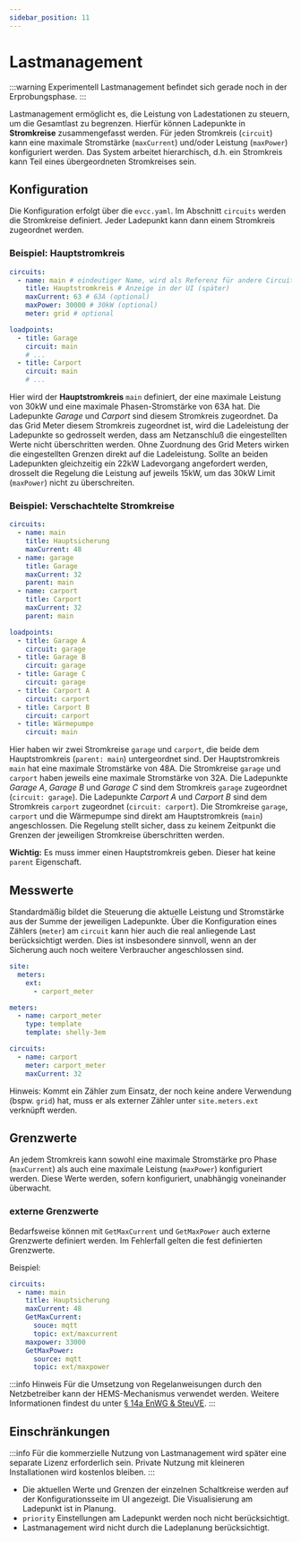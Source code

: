 ```yaml
---
sidebar_position: 11
---
```


# Lastmanagement

:::warning Experimentell
Lastmanagement befindet sich gerade noch in der Erprobungsphase.
:::

Lastmanagement ermöglicht es, die Leistung von Ladestationen zu steuern, um die Gesamtlast zu begrenzen.
Hierfür können Ladepunkte in **Stromkreise** zusammengefasst werden.
Für jeden Stromkreis (`circuit`) kann eine maximale Stromstärke (`maxCurrent`) und/oder Leistung (`maxPower`) konfiguriert werden.
Das System arbeitet hierarchisch, d.h. ein Stromkreis kann Teil eines übergeordneten Stromkreises sein.

## Konfiguration

Die Konfiguration erfolgt über die `evcc.yaml`.
Im Abschnitt `circuits` werden die Stromkreise definiert.
Jeder Ladepunkt kann dann einem Stromkreis zugeordnet werden.

### Beispiel: Hauptstromkreis

```yaml
circuits:
  - name: main # eindeutiger Name, wird als Referenz für andere Circuits verwendet
    title: Hauptstromkreis # Anzeige in der UI (später)
    maxCurrent: 63 # 63A (optional)
    maxPower: 30000 # 30kW (optional)
    meter: grid # optional

loadpoints:
  - title: Garage
    circuit: main
    # ...
  - title: Carport
    circuit: main
    # ...
```

Hier wird der **Hauptstromkreis** `main` definiert, der eine maximale Leistung von 30kW und eine maximale Phasen-Stromstärke von 63A hat.
Die Ladepunkte _Garage_ und _Carport_ sind diesem Stromkreis zugeordnet.
Da das Grid Meter diesem Stromkreis zugeordnet ist, wird die Ladeleistung der Ladepunkte so gedrosselt werden, dass am Netzanschluß die eingestellten Werte nicht überschritten werden.
Ohne Zuordnung des Grid Meters wirken die eingestellten Grenzen direkt auf die Ladeleistung. Sollte an beiden Ladepunkten gleichzeitig ein 22kW Ladevorgang angefordert werden, drosselt die Regelung die Leistung auf jeweils 15kW, um das 30kW Limit (`maxPower`) nicht zu überschreiten.

### Beispiel: Verschachtelte Stromkreise

```yaml
circuits:
  - name: main
    title: Hauptsicherung
    maxCurrent: 48
  - name: garage
    title: Garage
    maxCurrent: 32
    parent: main
  - name: carport
    title: Carport
    maxCurrent: 32
    parent: main

loadpoints:
  - title: Garage A
    circuit: garage
  - title: Garage B
    circuit: garage
  - title: Garage C
    circuit: garage
  - title: Carport A
    circuit: carport
  - title: Carport B
    circuit: carport
  - title: Wärmepumpe
    circuit: main
```

Hier haben wir zwei Stromkreise `garage` und `carport`, die beide dem Hauptstromkreis (`parent: main`) untergeordnet sind.
Der Hauptstromkreis `main` hat eine maximale Stromstärke von 48A.
Die Stromkreise `garage` und `carport` haben jeweils eine maximale Stromstärke von 32A.
Die Ladepunkte _Garage A_, _Garage B_ und _Garage C_ sind dem Stromkreis `garage` zugeordnet (`circuit: garage`).
Die Ladepunkte _Carport A_ und _Carport B_ sind dem Stromkreis `carport` zugeordnet (`circuit: carport`).
Die Stromkreise `garage`, `carport` und die Wärmepumpe sind direkt am Hauptstromkreis (`main`) angeschlossen.
Die Regelung stellt sicher, dass zu keinem Zeitpunkt die Grenzen der jeweiligen Stromkreise überschritten werden.

**Wichtig:** Es muss immer einen Hauptstromkreis geben.
Dieser hat keine `parent` Eigenschaft.

## Messwerte

Standardmäßig bildet die Steuerung die aktuelle Leistung und Stromstärke aus der Summe der jeweiligen Ladepunkte.
Über die Konfiguration eines Zählers (`meter`) am `circuit` kann hier auch die real anliegende Last berücksichtigt werden.
Dies ist insbesondere sinnvoll, wenn an der Sicherung auch noch weitere Verbraucher angeschlossen sind.

```yaml
site:
  meters:
    ext:
      - carport_meter

meters:
  - name: carport_meter
    type: template
    template: shelly-3em

circuits:
  - name: carport
    meter: carport_meter
    maxCurrent: 32
```

Hinweis: Kommt ein Zähler zum Einsatz, der noch keine andere Verwendung (bspw. `grid`) hat, muss er als externer Zähler unter `site.meters.ext` verknüpft werden.

## Grenzwerte

An jedem Stromkreis kann sowohl eine maximale Stromstärke pro Phase (`maxCurrent`) als auch eine maximale Leistung (`maxPower`) konfiguriert werden.
Diese Werte werden, sofern konfiguriert, unabhängig voneinander überwacht.

### externe Grenzwerte

Bedarfsweise können mit `GetMaxCurrent` und `GetMaxPower` auch externe Grenzwerte definiert werden. Im Fehlerfall gelten die fest definierten Grenzwerte.

Beispiel:

```yaml
circuits:
  - name: main
    title: Hauptsicherung
    maxCurrent: 48
    GetMaxCurrent:
      souce: mqtt
      topic: ext/maxcurrent
    maxpower: 33000
    GetMaxPower:
      source: mqtt
      topic: ext/maxpower
```

:::info Hinweis
Für die Umsetzung von Regelanweisungen durch den Netzbetreiber kann der HEMS-Mechanismus verwendet werden.
Weitere Informationen findest du unter [§ 14a EnWG & SteuVE](./14a-enwg-steuve).
:::

## Einschränkungen

:::info
Für die kommerzielle Nutzung von Lastmanagement wird später eine separate Lizenz erforderlich sein.
Private Nutzung mit kleineren Installationen wird kostenlos bleiben.
:::

- Die aktuellen Werte und Grenzen der einzelnen Schaltkreise werden auf der Konfigurationsseite im UI angezeigt. Die Visualisierung am Ladepunkt ist in Planung.
- `priority` Einstellungen am Ladepunkt werden noch nicht berücksichtigt.
- Lastmanagement wird nicht durch die Ladeplanung berücksichtigt.
